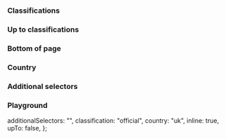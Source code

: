 
<Meta of={IcClassificationBannerStories} />

<Description markdown={readme} />

### Classifications

<Canvas>
  <Story of={IcClassificationBannerStories.Classifications} />
</Canvas>

### Up to classifications

<Canvas>
  <Story of={IcClassificationBannerStories.UpTo} />
</Canvas>

### Bottom of page

<Canvas>
  <Story of={IcClassificationBannerStories.BottomOfPage} />
</Canvas>

### Country

<Canvas>
  <Story of={IcClassificationBannerStories.Country} />
</Canvas>

### Additional selectors

<Canvas>
  <Story of={IcClassificationBannerStories.AdditionalSelectors} />
</Canvas>

### Playground

  additionalSelectors: "",
  classification: "official",
  country: "uk",
  inline: true,
  upTo: false,
};

<Canvas>
  <Story of={IcClassificationBannerStories.Playground} />
</Canvas>
